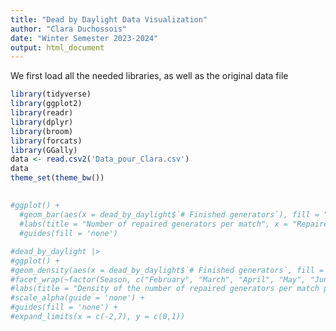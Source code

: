 ```yaml
---
title: "Dead by Daylight Data Visualization"
author: "Clara Duchossois"
date: "Winter Semester 2023-2024"
output: html_document
---
```


We first load all the needed libraries, as well as the original data file

```r
library(tidyverse)
library(ggplot2)
library(readr)
library(dplyr)
library(broom)
library(forcats)
library(GGally)
data <- read.csv2('Data_pour_Clara.csv')
data
theme_set(theme_bw())
```

## 

```r
#ggplot() +
  #geom_bar(aes(x = dead_by_daylight$`# Finished generators`), fill = "#CC0000") +
  #labs(title = "Number of repaired generators per match", x = "Repaired generators", y = "Count") +
  #guides(fill = 'none') 
```

```r
#dead_by_daylight |> 
#ggplot() +
#geom_density(aes(x = dead_by_daylight$`# Finished generators`, fill = Season, alpha = 0.3)) +
#facet_wrap(~factor(Season, c("February", "March", "April", "May", "June", "July", "August", "September", "October", "November", "December", "January"))) +
#labs(title = "Density of the number of repaired generators per match per season", x = "Repaired generators", y ="Density") +
#scale_alpha(guide = 'none') +
#guides(fill = 'none') +
#expand_limits(x = c(-2,7), y = c(0,1))

```












